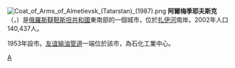 {{copyedit|time=2020-05-31T00:09:54+00:00}}
{{coord|54|54|N|52|19|E|display=title}}
[[File:Coat_of_Arms_of_Almetievsk_(Tatarstan)_(1987).png|right]]
'''阿爾梅季耶夫斯克'''（{{lang-ru|Альме́тьевск}}，{{lang-tt|Älmät/Әлмәт}}）是[[俄羅斯|俄羅斯]][[韃靼斯坦共和國|韃靼斯坦共和國]]東南部的一個城市，位於[[扎伊河|扎伊河]]南岸。2002年人口140,437人。

1953年設市。[[友谊输油管道|友谊输油管道]]一端位於該市，為石化工業中心。

{{韃靼斯坦共和國行政區劃}}

[[Category:韃靼斯坦共和國城市|А]]